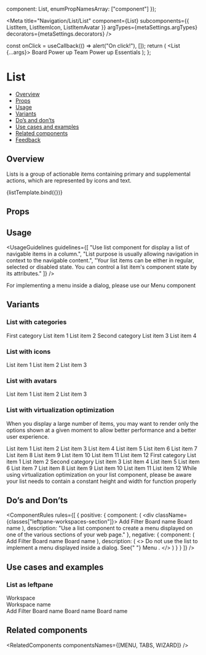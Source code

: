 
  component: List,
  enumPropNamesArray: ["component"]
});

<Meta
  title="Navigation/List/List"
  component={List}
  subcomponents={{ ListItem, ListItemIcon, ListItemAvatar }}
  argTypes={metaSettings.argTypes}
  decorators={metaSettings.decorators}
/>

<!--- Component template -->

  const onClick = useCallback(() => alert("On click!"), []);
  return (
    <List {...args}>
      <ListItem onClick={onClick}>Board Power up</ListItem>
      <ListItem oonClick={onClick}>Team Power up</ListItem>
      <ListItem onClick={onClick}>Essentials</ListItem>
    </List>
  );
};

<!--- Component documentation -->

# List

- [Overview](#overview)
- [Props](#props)
- [Usage](#usage)
- [Variants](#variants)
- [Do’s and don’ts](#do%E2%80%99s-and-don%E2%80%99ts)
- [Use cases and examples](#use-cases-and-examples)
- [Related components](#related-components)
- [Feedback](#feedback)

## Overview

Lists is a group of actionable items containing primary and supplemental actions, which are represented by icons and text.

<Canvas>
  <Story name="Overview" args={{}}>
    {listTemplate.bind({})}
  </Story>
</Canvas>

## Props

<ArgsTable story="Overview" />

## Usage

<UsageGuidelines
  guidelines={[
    "Use list component for display a list of navigable items in a column.",
    "List purpose is usually allowing navigation in context to the navigable  content.",
    "Your list items can be either in regular, selected or disabled state. You can control a list item's component state by its attributes."
  ]}
/>

<Tip title="Check yourself">
  For implementing a menu inside a dialog, please use our
  <Link href="/?path=/docs/navigation-menu--overview" size={Link.sizes.SMALL}>
    Menu
  </Link>
  component
</Tip>

## Variants

### List with categories

<Canvas>
  <Story name="List with categories">
    <List>
      <ListTitle>First category</ListTitle>
      <ListItem>List item 1</ListItem>
      <ListItem>List item 2</ListItem>
      <ListTitle>Second category</ListTitle>
      <ListItem>List item 3</ListItem>
      <ListItem>List item 4</ListItem>
    </List>
  </Story>
</Canvas>

### List with icons

<Canvas>
  <Story name="List with icons">
    <List>
      <ListItem id="list-1">
        <ListItemIcon icon={Board} />
        List item 1
      </ListItem>
      <ListItem id="list-2">
        <ListItemIcon icon={Team} />
        List item 2
      </ListItem>
      <ListItem id="list-3">
        <ListItemIcon icon={ThumbsUp} />
        List item 3
      </ListItem>
    </List>
  </Story>
</Canvas>

### List with avatars

<Canvas>
  <Story name="List with avatars">
    <List>
      <ListItem id="list-1">
        <ListItemAvatar src={person1} />
        List item 1
      </ListItem>
      <ListItem id="list-2">
        <ListItemAvatar src={person2} />
        List item 2
      </ListItem>
      <ListItem id="list-3">
        <ListItemAvatar src={person3} />
        List item 3
      </ListItem>
    </List>
  </Story>
</Canvas>

### List with virtualization optimization

When you display a large number of items, you may want to render only the options shown at a given moment to allow better performance and a
better user experience.

<Canvas>
  <Story name="List with virtualization optimization">
    <Flex align={Flex.align.START} gap={Flex.gaps.LARGE} style={{ width: "100%" }} direction={Flex.directions.COLUMN}>
      <StoryDescription description="Regular">
        <DialogContentContainer style={{ height: "162px", width: "200px" }}>
          <List renderOnlyVisibleItems style={{ height: "100%", width: "100%" }}>
            <ListItem>List item 1</ListItem>
            <ListItem>List item 2</ListItem>
            <ListItem>List item 3</ListItem>
            <ListItem>List item 4</ListItem>
            <ListItem>List item 5</ListItem>
            <ListItem>List item 6</ListItem>
            <ListItem>List item 7</ListItem>
            <ListItem>List item 8</ListItem>
            <ListItem>List item 9</ListItem>
            <ListItem>List item 10</ListItem>
            <ListItem>List item 11</ListItem>
            <ListItem>List item 12</ListItem>
          </List>
        </DialogContentContainer>
      </StoryDescription>
      <StoryDescription description="With categories">
        <DialogContentContainer style={{ height: "159px", width: "200px" }}>
          <List renderOnlyVisibleItems style={{ height: "100%", width: "100%" }}>
            <ListTitle>First category</ListTitle>
            <ListItem>List item 1</ListItem>
            <ListItem>List item 2</ListItem>
            <ListTitle>Second category</ListTitle>
            <ListItem>List item 3</ListItem>
            <ListItem>List item 4</ListItem>
            <ListItem>List item 5</ListItem>
            <ListItem>List item 6</ListItem>
            <ListItem>List item 7</ListItem>
            <ListItem>List item 8</ListItem>
            <ListItem>List item 9</ListItem>
            <ListItem>List item 10</ListItem>
            <ListItem>List item 11</ListItem>
            <ListItem>List item 12</ListItem>
          </List>
        </DialogContentContainer>
      </StoryDescription>
    </Flex>
  </Story>
</Canvas>

<Tip>
  While using virtualization optimization on your list component, please be aware your list needs to contain a constant
  height and width for function properly
</Tip>

## Do’s and Don’ts

<ComponentRules
  rules={[
    {
      positive: {
        component: (
          <div className={classes["leftpane-workspaces-section"]}>
            <List>
              <ListItem>
                <ListItemIcon icon={Add} />
                Add
              </ListItem>
              <ListItem>
                <ListItemIcon icon={Filter} />
                Filter
              </ListItem>
            </List>
            <Divider />
            <List>
              <ListItem>
                <ListItemIcon icon={Board} />
                Board name
              </ListItem>
              <ListItem>
                <ListItemIcon icon={Board} />
                Board name
              </ListItem>
            </List>
          </div>
        ),
        description: "Use a list component to create a menu displayed on one of the various sections of your web page."
      },
      negative: {
        component: (
          <DialogContentContainer>
            <List>
              <ListItem>
                <ListItemIcon icon={Add} />
                Add
              </ListItem>
              <ListItem>
                <ListItemIcon icon={Filter} />
                Filter
              </ListItem>
            </List>
            <Divider />
            <List>
              <ListItem>
                <ListItemIcon icon={Board} />
                Board name
              </ListItem>
              <ListItem>
                <ListItemIcon icon={Board} />
                Board name
              </ListItem>
            </List>
          </DialogContentContainer>
        ),
        description: (
          <>
            Do not use the list to implement a menu displayed inside a dialog. See{" "}
            <Link href="/?path=/docs/navigation-menu--overview" withoutSpacing>
              Menu
            </Link>
            .
          </>
        )
      }
    }
  ]}
/>

## Use cases and examples

### List as leftpane

<Canvas>
  <Story name="List as leftpane">
    <div className={classes["leftpane-workspaces-section"]}>
      <span className={classes["leftpane-workspaces-title"]}>Workspace</span>
      <span className={classes["leftpane-workspaces-options"]}>
        <div className={classes["leftpane-workspaces-description"]}>
          <Avatar size={Avatar.sizes.SMALL} text="W" backgroundColor={Avatar.colors.INDIGO} isSquare />
          Workspace name
        </div>
        <Icon className={classes["leftpane-workspaces-options-icon"]} icon={DropdownChevronDown} />
      </span>
      <List>
        <ListItem>
          <ListItemIcon icon={Add} />
          Add
        </ListItem>
        <ListItem>
          <ListItemIcon icon={Filter} />
          Filter
        </ListItem>
      </List>
      <Divider />
      <List>
        <ListItem>
          <ListItemIcon icon={Board} />
          Board name
        </ListItem>
        <ListItem>
          <ListItemIcon icon={Board} />
          Board name
        </ListItem>
        <ListItem>
          <ListItemIcon icon={Board} />
          Board name
        </ListItem>
      </List>
    </div>
  </Story>
</Canvas>

## Related components

<RelatedComponents componentsNames={[MENU, TABS, WIZARD]} />
